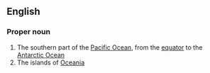 ==English==

===Proper noun===
{{en-proper noun|head=[[south|South]] [[Pacific]]}}

# The southern part of the [[Pacific Ocean]], from the [[equator]] to the [[Antarctic Ocean]]
# The islands of [[Oceania]]